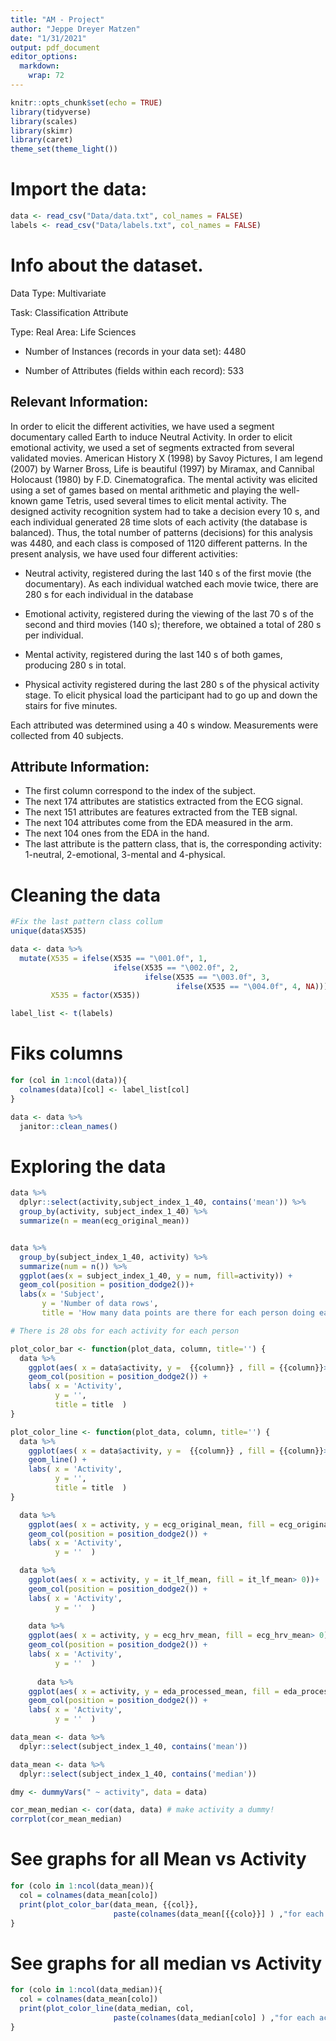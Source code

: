 ```yaml
---
title: "AM - Project"
author: "Jeppe Dreyer Matzen"
date: "1/31/2021"
output: pdf_document
editor_options: 
  markdown: 
    wrap: 72
---
```


```r
knitr::opts_chunk$set(echo = TRUE)
library(tidyverse)
library(scales)
library(skimr)
library(caret)
theme_set(theme_light())
```

# Import the data:

```r
data <- read_csv("Data/data.txt", col_names = FALSE)
labels <- read_csv("Data/labels.txt", col_names = FALSE)
```
# Info about the dataset.
Data Type: Multivariate

Task: Classification Attribute

Type: Real Area: Life Sciences

-   Number of Instances (records in your data set): 4480

-   Number of Attributes (fields within each record): 533

## Relevant Information: 

In order to elicit the different activities, we have used a segment documentary called Earth to induce Neutral Activity. In order to elicit emotional activity, we used a set of segments extracted from several validated movies. American History X (1998) by Savoy Pictures, I am legend (2007) by Warner Bross, Life is beautiful (1997) by Miramax, and Cannibal Holocaust (1980) by F.D. Cinematografica. The mental activity was elicited using a set of games based on mental arithmetic and playing the well-known game Tetris, used several times to elicit mental activity. The designed activity recognition system had to take a decision every 10 s, and each individual generated 28 time slots of each activity (the database is balanced). Thus, the total number of patterns (decisions) for this analysis was 4480, and each class is composed of 1120 different patterns. In the present analysis, we have used four different activities:

-   Neutral activity, registered during the last 140 s of the first
    movie (the documentary). As each individual watched each movie
    twice, there are 280 s for each individual in the database

-   Emotional activity, registered during the viewing of the last 70 s
    of the second and third movies (140 s); therefore, we obtained a
    total of 280 s per individual.

-   Mental activity, registered during the last 140 s of both games,
    producing 280 s in total.

-   Physical activity registered during the last 280 s of the physical
    activity stage. To elicit physical load the participant had to go up
    and down the stairs for five minutes.

Each attributed was determined using a 40 s window. Measurements were
collected from 40 subjects.

## Attribute Information:

- The first column correspond to the index of the subject. 
- The next 174 attributes are statistics extracted from the ECG signal. 
- The next 151 attributes are features extracted from the TEB signal. 
- The next 104 attributes come from the EDA measured in the arm.
- The next 104 ones from the EDA in the hand. 
- The last attribute is the pattern class, that is, the corresponding activity: 1-neutral, 2-emotional, 3-mental and 4-physical.


# Cleaning the data
```r
#Fix the last pattern class collum
unique(data$X535)

data <- data %>% 
  mutate(X535 = ifelse(X535 == "\001.0f", 1, 
                       ifelse(X535 == "\002.0f", 2, 
                              ifelse(X535 == "\003.0f", 3, 
                                     ifelse(X535 == "\004.0f", 4, NA)))),
         X535 = factor(X535)) 

label_list <- t(labels) 

```
# Fiks columns
```r
for (col in 1:ncol(data)){
  colnames(data)[col] <- label_list[col]
}

data <- data %>% 
  janitor::clean_names()
```


# Exploring the data
```r
data %>% 
  dplyr::select(activity,subject_index_1_40, contains('mean')) %>% 
  group_by(activity, subject_index_1_40) %>% 
  summarize(n = mean(ecg_original_mean))


data %>% 
  group_by(subject_index_1_40, activity) %>% 
  summarize(num = n()) %>% 
  ggplot(aes(x = subject_index_1_40, y = num, fill=activity)) +
  geom_col(position = position_dodge2())+ 
  labs(x = 'Subject',
       y = 'Number of data rows',
       title = 'How many data points are there for each person doing each activity')

# There is 28 obs for each activity for each person
```

```r
plot_color_bar <- function(plot_data, column, title='') {
  data %>% 
    ggplot(aes( x = data$activity, y =  {{column}} , fill = {{column}}> 0))+
    geom_col(position = position_dodge2()) + 
    labs( x = 'Activity',
          y = '',
          title = title  )
}

plot_color_line <- function(plot_data, column, title='') {
  data %>% 
    ggplot(aes( x = data$activity, y =  {{column}} , fill = {{column}}> 0))+
    geom_line() + 
    labs( x = 'Activity',
          y = '',
          title = title  )
}
```


```r
  data %>% 
    ggplot(aes( x = activity, y = ecg_original_mean, fill = ecg_original_mean> 0))+
    geom_col(position = position_dodge2()) + 
    labs( x = 'Activity',
          y = ''  )

  data %>% 
    ggplot(aes( x = activity, y = it_lf_mean, fill = it_lf_mean> 0))+
    geom_col(position = position_dodge2()) + 
    labs( x = 'Activity',
          y = ''  )
  
    data %>% 
    ggplot(aes( x = activity, y = ecg_hrv_mean, fill = ecg_hrv_mean> 0))+
    geom_col(position = position_dodge2()) + 
    labs( x = 'Activity',
          y = ''  )
    
      data %>% 
    ggplot(aes( x = activity, y = eda_processed_mean, fill = eda_processed_mean> 0))+
    geom_col(position = position_dodge2()) + 
    labs( x = 'Activity',
          y = ''  )
```


```r
data_mean <- data %>% 
  dplyr::select(subject_index_1_40, contains('mean')) 

data_mean <- data %>% 
  dplyr::select(subject_index_1_40, contains('median')) 

```

```r
dmy <- dummyVars(" ~ activity", data = data)
```


```r
cor_mean_median <- cor(data, data) # make activity a dummy!
corrplot(cor_mean_median)

```


# See graphs for all Mean vs Activity
```r
for (colo in 1:ncol(data_mean)){
  col = colnames(data_mean[colo])
  print(plot_color_bar(data_mean, {{col}},
                       paste(colnames(data_mean[{{colo}}] ) ,"for each activity") ))
}
```

# See graphs for all median vs Activity
```r
for (colo in 1:ncol(data_median)){
  col = colnames(data_mean[colo])
  print(plot_color_line(data_median, col,
                       paste(colnames(data_median[colo] ) ,"for each activity") ))
}

```
